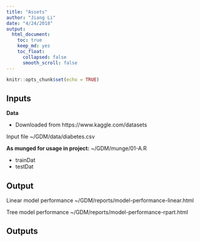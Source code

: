 ```yaml
---
title: "Assets"
author: "Jiang Li"
date: "4/24/2018"
output: 
  html_document:
    toc: true
    keep_md: yes
    toc_float:
      collapsed: false
      smooth_scroll: false
---
```


```r
knitr::opts_chunk$set(echo = TRUE)
```

## Inputs

**Data**

- Downloaded from https://www.kaggle.com/datasets

Input file
~/GDM/data/diabetes.csv

**As munged for usage in project:**
~/GDM/munge/01-A.R

- trainDat
- testDat

## Output

Linear model performance
~/GDM/reports/model-performance-linear.html

Tree model performance
~/GDM/reports/model-performance-rpart.html







## Outputs